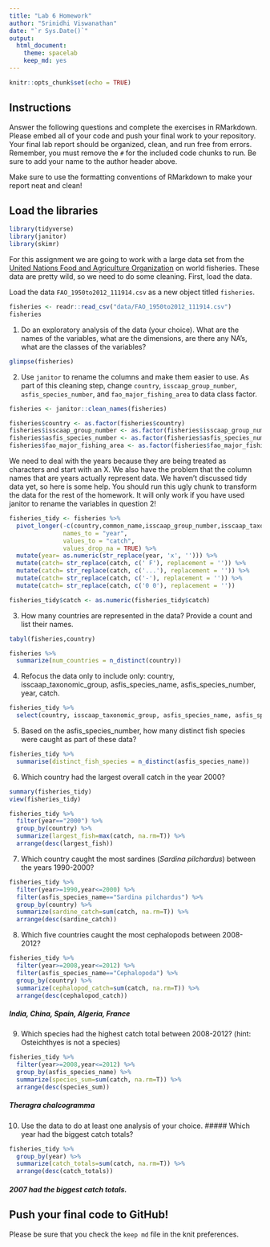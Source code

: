 ```yaml
---
title: "Lab 6 Homework"
author: "Srinidhi Viswanathan"
date: "`r Sys.Date()`"
output:
  html_document: 
    theme: spacelab
    keep_md: yes
---
```


```r
knitr::opts_chunk$set(echo = TRUE)
```

## Instructions
Answer the following questions and complete the exercises in RMarkdown. Please embed all of your code and push your final work to your repository. Your final lab report should be organized, clean, and run free from errors. Remember, you must remove the `#` for the included code chunks to run. Be sure to add your name to the author header above.  

Make sure to use the formatting conventions of RMarkdown to make your report neat and clean!  

## Load the libraries
```r
library(tidyverse)
library(janitor)
library(skimr)
```

For this assignment we are going to work with a large data set from the [United Nations Food and Agriculture Organization](http://www.fao.org/about/en/) on world fisheries. These data are pretty wild, so we need to do some cleaning. First, load the data.  

Load the data `FAO_1950to2012_111914.csv` as a new object titled `fisheries`.
```r
fisheries <- readr::read_csv("data/FAO_1950to2012_111914.csv")
fisheries
```

1. Do an exploratory analysis of the data (your choice). What are the names of the variables, what are the dimensions, are there any NA's, what are the classes of the variables?  
```r
glimpse(fisheries)
```

2. Use `janitor` to rename the columns and make them easier to use. As part of this cleaning step, change `country`, `isscaap_group_number`, `asfis_species_number`, and `fao_major_fishing_area` to data class factor. 
```r
fisheries <- janitor::clean_names(fisheries)
```

```r
fisheries$country <- as.factor(fisheries$country)
fisheries$isscaap_group_number <- as.factor(fisheries$isscaap_group_number)
fisheries$asfis_species_number <- as.factor(fisheries$asfis_species_number)
fisheries$fao_major_fishing_area <- as.factor(fisheries$fao_major_fishing_area)
```

We need to deal with the years because they are being treated as characters and start with an X. We also have the problem that the column names that are years actually represent data. We haven't discussed tidy data yet, so here is some help. You should run this ugly chunk to transform the data for the rest of the homework. It will only work if you have used janitor to rename the variables in question 2!
```r
fisheries_tidy <- fisheries %>% 
  pivot_longer(-c(country,common_name,isscaap_group_number,isscaap_taxonomic_group,asfis_species_number,asfis_species_name,fao_major_fishing_area,measure),
               names_to = "year",
               values_to = "catch",
               values_drop_na = TRUE) %>% 
  mutate(year= as.numeric(str_replace(year, 'x', ''))) %>% 
  mutate(catch= str_replace(catch, c(' F'), replacement = '')) %>% 
  mutate(catch= str_replace(catch, c('...'), replacement = '')) %>% 
  mutate(catch= str_replace(catch, c('-'), replacement = '')) %>% 
  mutate(catch= str_replace(catch, c('0 0'), replacement = ''))

fisheries_tidy$catch <- as.numeric(fisheries_tidy$catch)
```

3. How many countries are represented in the data? Provide a count and list their names.
```r
tabyl(fisheries,country)
```

```r
fisheries %>% 
  summarize(num_countries = n_distinct(country))
```

4. Refocus the data only to include only: country, isscaap_taxonomic_group, asfis_species_name, asfis_species_number, year, catch.
```r
fisheries_tidy %>% 
  select(country, isscaap_taxonomic_group, asfis_species_name, asfis_species_number, year, catch)

```

5. Based on the asfis_species_number, how many distinct fish species were caught as part of these data?
```r
fisheries_tidy %>% 
  summarise(distinct_fish_species = n_distinct(asfis_species_name))
```

6. Which country had the largest overall catch in the year 2000?
```r
summary(fisheries_tidy)
view(fisheries_tidy)
```

```r
fisheries_tidy %>% 
  filter(year=="2000") %>% 
  group_by(country) %>% 
  summarize(largest_fish=max(catch, na.rm=T)) %>% 
  arrange(desc(largest_fish))
```

7. Which country caught the most sardines (_Sardina pilchardus_) between the years 1990-2000?

```r
fisheries_tidy %>% 
  filter(year>=1990,year<=2000) %>%
  filter(asfis_species_name=="Sardina pilchardus") %>% 
  group_by(country) %>% 
  summarize(sardine_catch=sum(catch, na.rm=T)) %>% 
  arrange(desc(sardine_catch))
```

8. Which five countries caught the most cephalopods between 2008-2012?
```r
fisheries_tidy %>% 
  filter(year>=2008,year<=2012) %>%
  filter(asfis_species_name=="Cephalopoda") %>% 
  group_by(country) %>% 
  summarize(cephalopod_catch=sum(catch, na.rm=T)) %>% 
  arrange(desc(cephalopod_catch))
```
##### India, China, Spain, Algeria, France

9. Which species had the highest catch total between 2008-2012? (hint: Osteichthyes is not a species)
```r
fisheries_tidy %>% 
  filter(year>=2008,year<=2012) %>%
  group_by(asfis_species_name) %>% 
  summarize(species_sum=sum(catch, na.rm=T)) %>% 
  arrange(desc(species_sum))
```
##### Theragra chalcogramma

10. Use the data to do at least one analysis of your choice.
##### Which year had the biggest catch totals?
```r
fisheries_tidy %>% 
  group_by(year) %>% 
  summarize(catch_totals=sum(catch, na.rm=T)) %>% 
  arrange(desc(catch_totals))
```
##### 2007 had the biggest catch totals.
## Push your final code to GitHub!
Please be sure that you check the `keep md` file in the knit preferences.   